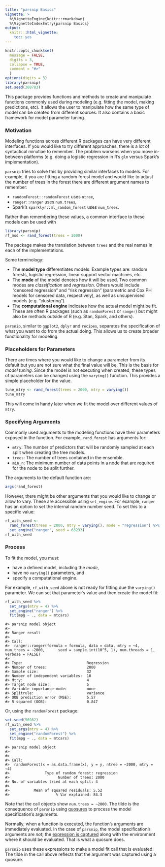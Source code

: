 ```yaml
---
title: "parsnip Basics"
vignette: >
  %\VignetteEngine{knitr::rmarkdown}
  %\VignetteIndexEntry{parsnip Basics}
output:
  knitr:::html_vignette:
    toc: yes
---
```


```r
knitr::opts_chunk$set(
  message = FALSE,
  digits = 3,
  collapse = TRUE,
  comment = "#>"
  )
options(digits = 3)
library(parsnip)
set.seed(368783)
```


This package provides functions and methods to create and manipulate functions commonly used during modeling (e.g. fitting the model, making predictions, etc). It allows the user to manipulate how the same type of model can be created from different sources. It also contains a basic framework for model parameter tuning. 


### Motivation

Modeling functions across different R packages can have very different interfaces. If you would like to try different approaches, there is a lot of syntactical minutiae to remember. The problem worsens when you move in-between platforms (e.g. doing a logistic regression in R's `glm` versus Spark's implementation). 

`parsnip` tries to solve this by providing similar interfaces to models. For example, if you are fitting a random forest model and would like to adjust the number of trees in the forest there are different argument names to remember:

* `randomForest::randomForest` uses `ntree`,
* `ranger::ranger` uses `num.trees`,  
* Spark's `sparklyr::ml_random_forest` uses `num_trees`.

Rather than remembering these values, a common interface to these models can be used with

```r
library(parsnip)
rf_mod <- rand_forest(trees = 2000)
``` 

The package makes the translation between `trees` and the real names in each of the implementations. 

Some terminology:

* The **model type** differentiates models. Example types are: random forests, logistic regression, linear support vector machines, etc. 
* The **mode** of the model denotes how it will be used. Two common modes are _classification_ and _regression_. Others would include "censored regression" and "risk regression" (parametric and Cox PH models for censored data, respectively), as well as unsupervised models (e.g. "clustering"). 
* The **computational engine** indicates how the actual model might be fit. These are often R packages (such as `randomForest` or `ranger`) but might also be methods outside of R (e.g. Stan, Spark, and others). 

`parsnip`, similar to `ggplot2`, `dplyr` and `recipes`, separates the specification of what you want to do from the actual doing. This allows us to create broader functionality for modeling. 


### Placeholders for Parameters

There are times where you would like to change a parameter from its default but you are not sure what the final value will be. This is the basis for _model tuning_. Since the model is not executing when created, these types of parameters can be changed using the `varying()` function. This provides a simple placeholder for the value. 

```r
tune_mtry <- rand_forest(trees = 2000, mtry = varying())
tune_mtry
```

This will come in handy later when we fit the model over different values of `mtry`. 

### Specifying Arguments

Commonly used arguments to the modeling functions have their parameters exposed in the function. For example, `rand_forest` has arguments for:

* `mtry`: The number of predictors that will be randomly sampled at each split when creating the tree models.
* `trees`: The number of trees contained in the ensemble.
* `min_n`: The minimum number of data points in a node that are required for the node to be split further.

The arguments to the default function are:

```r
args(rand_forest)
```

However, there might be other arguments that you would like to change or allow to vary. These are accessible using `set_engine`. For example, `ranger` has an option to set the internal random number seed. To set this to a specific value: 

```r
rf_with_seed <- 
  rand_forest(trees = 2000, mtry = varying(), mode = "regression") %>%
  set_engine("ranger", seed = 63233)
rf_with_seed
```

### Process

To fit the model, you must:

* have a defined model, including the _mode_,
* have no `varying()` parameters, and
* specify a computational engine. 

For example, `rf_with_seed` above is not ready for fitting due the `varying()` parameter. We can set that parameter's value and then create the model fit: 

```r
rf_with_seed %>% 
  set_args(mtry = 4) %>% 
  set_engine("ranger") %>%
  fit(mpg ~ ., data = mtcars)
```

```
#> parsnip model object
#> 
#> Ranger result
#> 
#> Call:
#>  ranger::ranger(formula = formula, data = data, mtry = ~4, num.trees = ~2000,      seed = sample.int(10^5, 1), num.threads = 1, verbose = FALSE) 
#> 
#> Type:                             Regression 
#> Number of trees:                  2000 
#> Sample size:                      32 
#> Number of independent variables:  10 
#> Mtry:                             4 
#> Target node size:                 5 
#> Variable importance mode:         none 
#> Splitrule:                        variance 
#> OOB prediction error (MSE):       5.57 
#> R squared (OOB):                  0.847
```

Or, using the `randomForest` package: 

```r
set.seed(56982)
rf_with_seed %>% 
  set_args(mtry = 4) %>% 
  set_engine("randomForest") %>%
  fit(mpg ~ ., data = mtcars)
```

```
#> parsnip model object
#> 
#> 
#> Call:
#>  randomForest(x = as.data.frame(x), y = y, ntree = ~2000, mtry = ~4) 
#>                Type of random forest: regression
#>                      Number of trees: 2000
#> No. of variables tried at each split: 4
#> 
#>           Mean of squared residuals: 5.52
#>                     % Var explained: 84.3
```

Note that the call objects show `num.trees = ~2000`. The tilde is the consequence of `parsnip` using [quosures](https://adv-r.hadley.nz/evaluation.html#quosures) to process the model specification's arguments. 

Normally, when a function is executed, the function's arguments are immediately evaluated. In the case of `parsnip`, the model specification's arguments are _not_; the [expression is captured](https://www.tidyverse.org/articles/2019/04/parsnip-internals/) along with the environment where it should be evaluated. That is what a quosure does. 

`parsnip` uses these expressions to make a model fit call that is evaluated. The tilde in the call above reflects that the argument was captured using a quosure. 

